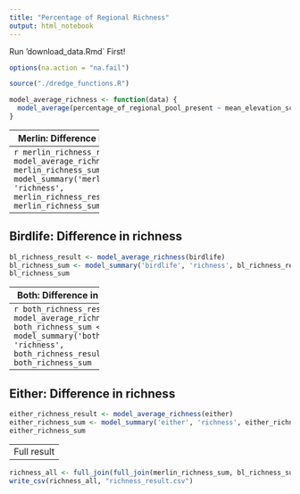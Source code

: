 ```yaml
---
title: "Percentage of Regional Richness"
output: html_notebook
---
```


Run 'download_data.Rmd` First!

```r
options(na.action = "na.fail") 
```

```r
source("./dredge_functions.R")
```

```r
model_average_richness <- function(data) {
  model_average(percentage_of_regional_pool_present ~ mean_elevation_scaled + elevation_delta_scaled + closed_forest + cultivated + herbaceous_vegetation + open_forest + permanent_water + shrubs + urban + realm + absolute_latitude_scaled + longitude_scaled + (1|city_name), data, 4)
}
```

----------------------
Merlin: Difference in richness
----------------------
```r
merlin_richness_result <- model_average_richness(merlin)
merlin_richness_sum <- model_summary('merlin', 'richness', merlin_richness_result)
merlin_richness_sum
```

----------------------
Birdlife: Difference in richness
----------------------
```r
bl_richness_result <- model_average_richness(birdlife)
bl_richness_sum <- model_summary('birdlife', 'richness', bl_richness_result)
bl_richness_sum
```

----------------------
Both: Difference in richness
----------------------
```r
both_richness_result <- model_average_richness(both)
both_richness_sum <- model_summary('both', 'richness', both_richness_result)
both_richness_sum
```

----------------------
Either: Difference in richness
----------------------
```r
either_richness_result <- model_average_richness(either)
either_richness_sum <- model_summary('either', 'richness', either_richness_result)
either_richness_sum
```

----------------------
Full result
----------------------
```r
richness_all <- full_join(full_join(merlin_richness_sum, bl_richness_sum), full_join(both_richness_sum, either_richness_sum))
write_csv(richness_all, "richness_result.csv")
```